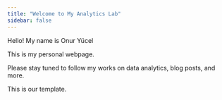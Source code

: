```yaml
---
title: "Welcome to My Analytics Lab"
sidebar: false 
---
```


Hello! My name is Onur Yücel

This is my personal webpage.

Please stay tuned to follow my works on data analytics, blog posts, and more.

This is our template.
